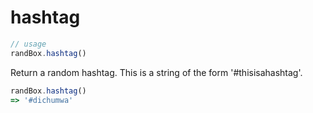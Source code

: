 # hashtag

```js
// usage
randBox.hashtag()
```

Return a random hashtag. This is a string of the form '#thisisahashtag'.

```js
randBox.hashtag()
=> '#dichumwa'
```
